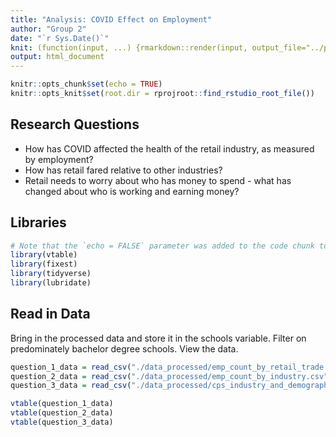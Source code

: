 ```yaml
---
title: "Analysis: COVID Effect on Employment"
author: "Group 2"
date: "`r Sys.Date()`"
knit: (function(input, ...) {rmarkdown::render(input, output_file="../paper/analysis.html")})
output: html_document
---
```


```r
knitr::opts_chunk$set(echo = TRUE)
knitr::opts_knit$set(root.dir = rprojroot::find_rstudio_root_file())
```

## Research Questions

* How has COVID affected the health of the retail industry, as measured by employment?
* How has retail fared relative to other industries?
* Retail needs to worry about who has money to spend - what has changed about who is      working and earning money?

## Libraries

``` r
# Note that the `echo = FALSE` parameter was added to the code chunk to prevent printing of the R code that generated the plot.
library(vtable)
library(fixest)
library(tidyverse)
library(lubridate)
```

## Read in Data

Bring in the processed data and store it in the schools variable. Filter on predominately bachelor degree schools. View the data.

```r
question_1_data = read_csv("./data_processed/emp_count_by_retail_trade.csv")
question_2_data = read_csv("./data_processed/emp_count_by_industry.csv")
question_3_data = read_csv("./data_processed/cps_industry_and_demographic_data.csv")

vtable(question_1_data)
vtable(question_2_data)
vtable(question_3_data)
```

